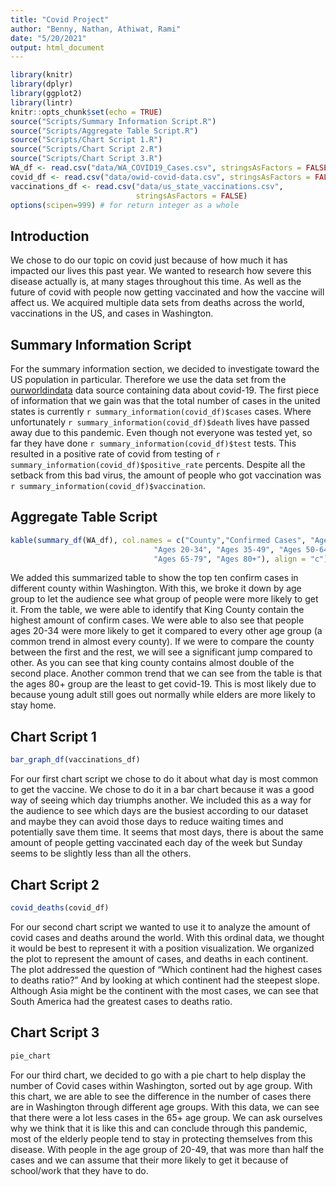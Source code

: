 ```yaml
---
title: "Covid Project"
author: "Benny, Nathan, Athiwat, Rami"
date: "5/20/2021"
output: html_document
---
```


```r
library(knitr)
library(dplyr)
library(ggplot2)
library(lintr)
knitr::opts_chunk$set(echo = TRUE)
source("Scripts/Summary Information Script.R")
source("Scripts/Aggregate Table Script.R")
source("Scripts/Chart Script 1.R")
source("Scripts/Chart Script 2.R")
source("Scripts/Chart Script 3.R")
WA_df <- read.csv("data/WA_COVID19_Cases.csv", stringsAsFactors = FALSE)
covid_df <- read.csv("data/owid-covid-data.csv", stringsAsFactors = FALSE)
vaccinations_df <- read.csv("data/us_state_vaccinations.csv",
                            stringsAsFactors = FALSE)
options(scipen=999) # for return integer as a whole
```

## Introduction

We chose to do our topic on covid just because of how much it has impacted our lives this past year. We wanted to research how severe this disease actually is, at many stages throughout this time. As well as the future of covid with people now getting vaccinated and how the vaccine will affect us. We acquired multiple data sets from deaths across the world, vaccinations in the US, and cases in Washington.

## Summary Information Script

For the summary information section, we decided to investigate toward the US population in particular. Therefore we use the data set from the [ourworldindata](https://ourworldindata.org/coronavirus-source-data) data source containing data about covid-19. The first piece of information that we gain was that the total number of cases in the united states is currently `r summary_information(covid_df)$cases` cases. Where unfortunately `r summary_information(covid_df)$death` lives have passed away due to this pandemic. Even though not everyone was tested yet, so far they have done `r summary_information(covid_df)$test` tests. This resulted in a positive rate of covid from testing of `r summary_information(covid_df)$positive_rate` percents. Despite all the setback from this bad virus, the amount of people who got vaccination was `r summary_information(covid_df)$vaccination`. 

## Aggregate Table Script
```r
kable(summary_df(WA_df), col.names = c("County","Confirmed Cases", "Ages 0-19", 
                                "Ages 20-34", "Ages 35-49", "Ages 50-64", 
                                "Ages 65-79", "Ages 80+"), align = "c")
```

We added this summarized table to show the top ten confirm cases in different county within Washington. With this, we broke it down by age group to let the audience see what group of people were more likely to get it. From the table, we were able to identify that King County contain the highest amount of confirm cases. We were able to also see that people ages 20-34 were more likely to get it compared to every other age group (a common trend in almost every county). If we were to compare the county between the first and the rest, we will see a significant jump compared to other. As you can see that king county contains almost double of the second place. Another common trend that we can see from the table is that the ages 80+ group are the least to get covid-19. This is most likely due to because young adult still goes out normally while elders are more likely to stay home. 


## Chart Script 1
```r
bar_graph_df(vaccinations_df)
```

For our first chart script we chose to do it about what day is most common to get the vaccine. We chose to do it in a bar chart because it was a good way of seeing which day triumphs another. We included this as a way for the audience to see which days are the busiest according to our dataset and maybe they can avoid those days to reduce waiting times and potentially save them time. It seems that most days, there is about the same amount of people getting vaccinated each day of the week but Sunday seems to be slightly less than all the others.


##  Chart Script 2
```r
covid_deaths(covid_df)
```

For our second chart script we wanted to use it to analyze the amount of covid cases and deaths around the world. With this ordinal data, we thought it would be best to represent it with a position visualization. We organized the plot to represent the amount of cases, and deaths in each continent. The plot addressed the question of "Which continent had the highest cases to deaths ratio?" And by looking at which continent had the steepest slope. Although Asia might be the continent with the most cases, we can see that South America had the greatest cases to deaths ratio.


##  Chart Script 3
```r
pie_chart
```

For our third chart, we decided to go with a pie chart to help display the number of Covid cases within Washington, sorted out by age group. With this chart, we are able to see the difference in the number of cases there are in Washington through different age groups. With this data, we can see that there were a lot less cases in the 65+ age group. We can ask ourselves why we think that it is like this and can conclude through this pandemic, most of the elderly people tend to stay in protecting themselves from this disease. With people in the age group of 20-49, that was more than half the cases and we can assume that their more likely to get it because of school/work that they have to do.

